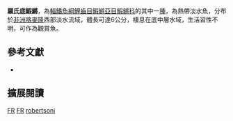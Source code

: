 {{Speciesbox 
| genus = Fundulopanchax
| species = robertsoni
| status = DD
| status_system = IUCN3.1
| authority = [[Radda|Radda]] & [[Scheel|Scheel]], 1974
| synonyms = *''Aphyosemion robertsoni, Radda & Scheel, 1974''
}}
'''羅氏底鰕鱂'''，為[[輻鰭魚綱|輻鰭魚綱]][[鯉齒目|鯉齒目]][[鰕鱂亞目|鰕鱂亞目]][[鰕鱂科|鰕鱂科]]的其中一[[種|種]]，為熱帶淡水魚，分布於[[非洲|非洲]][[喀麥隆|喀麥隆]]西部淡水流域，體長可達6公分，棲息在底中層水域，生活習性不明，可作為觀賞魚。
== 參考文獻 ==
*{{FishBase_species|genus=Fundulopanchax|species=robertsoni|year=2014|month=7}}

== 擴展閱讀 ==
{{refbegin}}
{{wikispecies-inline|Fundulopanchax robertsoni|羅氏底鰕鱂}}
{{refend}}
{{Taxonbar|from=Q5659778}}

[[Category:IUCN红色名录数据缺乏物种|FR]]
[[Category:觀賞魚|FR]]
[[Category:底鰕鱂屬|robertsoni]]
